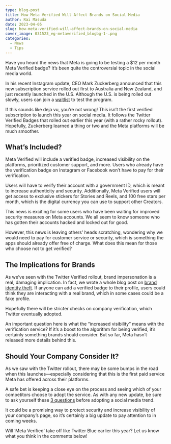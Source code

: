 ```yaml
---
type: blog-post
title: How Meta Verified Will Affect Brands on Social Media
author: Rai Masuda
date: 2023-04-05
slug: how-meta-verified-will-affect-brands-on-social-media
cover_image: 031523_eg-metaverified_blogbg-1-.png
categories:
  - News
  - Tips
---
```

Have you heard the news that Meta is going to be testing a $12 per month Meta Verified badge? It’s been quite the controversial topic in the social media world.

In his recent Instagram update, CEO Mark Zuckerberg announced that this new subscription service rolled out first to Australia and New Zealand, and just recently launched in the U.S. Although the U.S. is being rolled out slowly, users can join a [waitlist](https://about.meta.com/technologies/meta-verified/?utm_source=meta.com&utm_medium=redirect) to test the program.

If this sounds like deja vu, you’re not wrong! This isn’t the first verified subscription to launch this year on social media. It follows the Twitter Verified Badges that rolled out earlier this year (with a rather rocky rollout). Hopefully, Zuckerberg learned a thing or two and the Meta platforms will be much smoother.

## What’s Included?

Meta Verified will include a verified badge, increased visibility on the platforms, prioritized customer support, and more. Users who already have the verification badge on Instagram or Facebook won’t have to pay for their verification. 

Users will have to verify their account with a government ID, which is meant to increase authenticity and security. Additionally, Meta Verified users will get access to exclusive stickers for Stories and Reels, and 100 free stars per month, which is the digital currency you can use to support other Creators.

This news is exciting for some users who have been waiting for improved security measures on Meta accounts. We all seem to know someone who has gotten their accounts hacked and locked out for good.

However, this news is leaving others’ heads scratching, wondering why we would need to pay for customer service or security, which is something the apps should already offer free of charge. What does this mean for those who choose not to get verified?

## The Implications for Brands

As we’ve seen with the Twitter Verified rollout, brand impersonation is a real, damaging implication. In fact, we wrote a whole blog post on [brand identity theft](https://brandglue.com/blog/brandglue-client-infographic-are-you-at-risk-for-identity-theft/). If anyone can add a verified badge to their profile, users could think they are interacting with a real brand, which in some cases could be a fake profile. 

Hopefully there will be stricter checks on company verification, which Twitter eventually adopted.

An important question here is what the “increased visibility” means with the verification service? If it’s a boost to the algorithm for being verified, it’s certainly something brands should consider. But so far, Meta hasn’t released more details behind this.

## Should Your Company Consider It?

As we saw with the Twitter rollout, there may be some bumps in the road when this launches—especially considering that this is the first paid service Meta has offered across their platforms. 

A safe bet is keeping a close eye on the process and seeing which of your competitors choose to adopt the service. As with any new update, be sure to ask yourself these [3 questions](https://brandglue.com/blog/3-questions-embracing-adopting-new-social-media-trend/) before adopting a social media trend. 

It could be a promising way to protect security and increase visibility of your company’s page, so it’s certainly a big update to pay attention to in coming weeks.

Will ‘Meta Verified’ take off like Twitter Blue earlier this year? Let us know what you think in the comments below!
